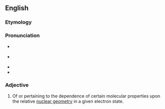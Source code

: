==English==

===Etymology===
{{prefix|en|stereo|electronic}}

===Pronunciation===
* {{a|GA}} {{IPA|en|/ˌstɛɹ.i.oʊ.ɪ.lɛkˈtɹɑn.ɪk/}}
* {{a|RP}} {{IPA|en|/ˌstɛɹ.i.əʊ.ɪ.lɛkˈtɹɒn.ɪk/}}
* {{hyph|en|stereo|elec|tron|ic}}
* {{rhymes|en|ɒnɪk}}

===Adjective===
{{en-adj|-}}

# {{lb|en|biochemistry}} Of or pertaining to the dependence of certain molecular properties upon the relative [[nuclear geometry]] in a given electron state.